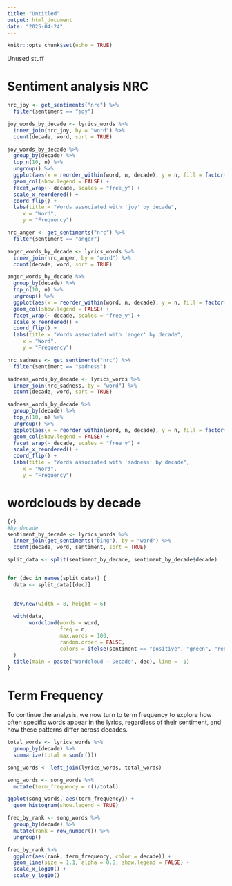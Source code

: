 ```yaml
---
title: "Untitled"
output: html_document
date: "2025-04-24"
---
```


```r
knitr::opts_chunk$set(echo = TRUE)
```

Unused stuff

# Sentiment analysis NRC 

```r
nrc_joy <- get_sentiments("nrc") %>% 
  filter(sentiment == "joy")

joy_words_by_decade <- lyrics_words %>%
  inner_join(nrc_joy, by = "word") %>%
  count(decade, word, sort = TRUE)

joy_words_by_decade %>% 
  group_by(decade) %>% 
  top_n(10, n) %>%  
  ungroup() %>% 
  ggplot(aes(x = reorder_within(word, n, decade), y = n, fill = factor(decade))) +
  geom_col(show.legend = FALSE) +
  facet_wrap(~ decade, scales = "free_y") +
  scale_x_reordered() +
  coord_flip() +
  labs(title = "Words associated with 'joy' by decade",
     x = "Word",
     y = "Frequency")
```

```r
nrc_anger <- get_sentiments("nrc") %>% 
  filter(sentiment == "anger")

anger_words_by_decade <- lyrics_words %>%
  inner_join(nrc_anger, by = "word") %>%
  count(decade, word, sort = TRUE)

anger_words_by_decade %>% 
  group_by(decade) %>% 
  top_n(10, n) %>%  
  ungroup() %>% 
  ggplot(aes(x = reorder_within(word, n, decade), y = n, fill = factor(decade))) +
  geom_col(show.legend = FALSE) +
  facet_wrap(~ decade, scales = "free_y") +
  scale_x_reordered() +
  coord_flip() +
  labs(title = "Words associated with 'anger' by decade",
     x = "Word",
     y = "Frequency")
```

```r
nrc_sadness <- get_sentiments("nrc") %>% 
  filter(sentiment == "sadness")

sadness_words_by_decade <- lyrics_words %>%
  inner_join(nrc_sadness, by = "word") %>%
  count(decade, word, sort = TRUE)

sadness_words_by_decade %>% 
  group_by(decade) %>% 
  top_n(10, n) %>%  
  ungroup() %>% 
  ggplot(aes(x = reorder_within(word, n, decade), y = n, fill = factor(decade))) +
  geom_col(show.legend = FALSE) +
  facet_wrap(~ decade, scales = "free_y") +
  scale_x_reordered() +
  coord_flip() +
  labs(title = "Words associated with 'sadness' by decade",
     x = "Word",
     y = "Frequency")
```

# wordclouds by decade 

```r
{r}
#by decade
sentiment_by_decade <- lyrics_words %>%
  inner_join(get_sentiments("bing"), by = "word") %>%
  count(decade, word, sentiment, sort = TRUE)

split_data <- split(sentiment_by_decade, sentiment_by_decade$decade)


for (dec in names(split_data)) {
  data <- split_data[[dec]]
  

  dev.new(width = 8, height = 6)  
  
  with(data,
       wordcloud(words = word,
                 freq = n,
                 max.words = 100,
                 random.order = FALSE,
                 colors = ifelse(sentiment == "positive", "green", "red"))
  )
  title(main = paste("Wordcloud – Decade", dec), line = -1)
}

```

# Term Frequency

To continue the analysis, we now turn to term frequency to explore how often specific words appear in the lyrics, regardless of their sentiment, and how these patterns differ across decades.

```r
total_words <- lyrics_words %>% 
  group_by(decade) %>% 
  summarize(total = sum(n()))

song_words <- left_join(lyrics_words, total_words)

song_words <- song_words %>%
  mutate(term_frequency = n()/total)

```

```r
ggplot(song_words, aes(term_frequency)) +
  geom_histogram(show.legend = TRUE) 
```

```r
freq_by_rank <- song_words %>% 
  group_by(decade) %>%  
  mutate(rank = row_number()) %>%
  ungroup()

freq_by_rank %>% 
  ggplot(aes(rank, term_frequency, color = decade)) + 
  geom_line(size = 1.1, alpha = 0.8, show.legend = FALSE) + 
  scale_x_log10() +
  scale_y_log10()
```
